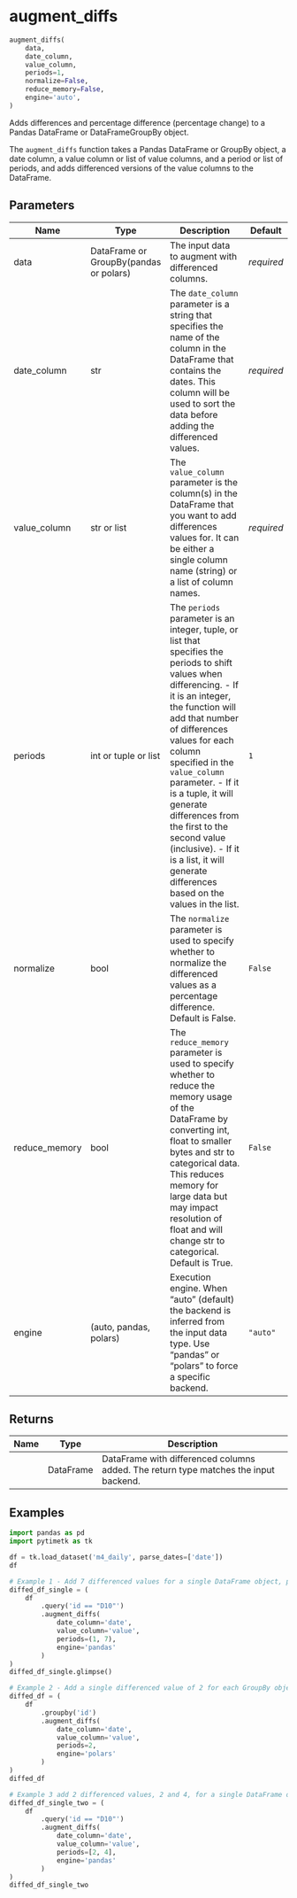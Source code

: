 # augment_diffs { #pytimetk.augment_diffs }

```python
augment_diffs(
    data,
    date_column,
    value_column,
    periods=1,
    normalize=False,
    reduce_memory=False,
    engine='auto',
)
```

Adds differences and percentage difference (percentage change) to a Pandas DataFrame or DataFrameGroupBy object.

The `augment_diffs` function takes a Pandas DataFrame or GroupBy object, a
date column, a value column or list of value columns, and a period or list of
periods, and adds differenced versions of the value columns to the DataFrame.

## Parameters {.doc-section .doc-section-parameters}

| Name          | Type                                   | Description                                                                                                                                                                                                                                                                                                                                                                                                                                            | Default    |
|---------------|----------------------------------------|--------------------------------------------------------------------------------------------------------------------------------------------------------------------------------------------------------------------------------------------------------------------------------------------------------------------------------------------------------------------------------------------------------------------------------------------------------|------------|
| data          | DataFrame or GroupBy(pandas or polars) | The input data to augment with differenced columns.                                                                                                                                                                                                                                                                                                                                                                                                    | _required_ |
| date_column   | str                                    | The `date_column` parameter is a string that specifies the name of the column in the DataFrame that contains the dates. This column will be used to sort the data before adding the differenced values.                                                                                                                                                                                                                                                | _required_ |
| value_column  | str or list                            | The `value_column` parameter is the column(s) in the DataFrame that you want to add differences values for. It can be either a single column name (string) or a list of column names.                                                                                                                                                                                                                                                                  | _required_ |
| periods       | int or tuple or list                   | The `periods` parameter is an integer, tuple, or list that specifies the periods to shift values when differencing.  - If it is an integer, the function will add that number of differences   values for each column specified in the `value_column` parameter.  - If it is a tuple, it will generate differences from the first to the second   value (inclusive).  - If it is a list, it will generate differences based on the values in the list. | `1`        |
| normalize     | bool                                   | The `normalize` parameter is used to specify whether to normalize the differenced values as a percentage difference. Default is False.                                                                                                                                                                                                                                                                                                                 | `False`    |
| reduce_memory | bool                                   | The `reduce_memory` parameter is used to specify whether to reduce the memory usage of the DataFrame by converting int, float to smaller bytes and str to categorical data. This reduces memory for large data but may impact resolution of float and will change str to categorical. Default is True.                                                                                                                                                 | `False`    |
| engine        | (auto, pandas, polars)                 | Execution engine. When "auto" (default) the backend is inferred from the input data type. Use "pandas" or "polars" to force a specific backend.                                                                                                                                                                                                                                                                                                        | `"auto"`   |

## Returns {.doc-section .doc-section-returns}

| Name   | Type      | Description                                                                          |
|--------|-----------|--------------------------------------------------------------------------------------|
|        | DataFrame | DataFrame with differenced columns added. The return type matches the input backend. |

## Examples {.doc-section .doc-section-examples}

```python
import pandas as pd
import pytimetk as tk

df = tk.load_dataset('m4_daily', parse_dates=['date'])
df
```

```python
# Example 1 - Add 7 differenced values for a single DataFrame object, pandas engine
diffed_df_single = (
    df
        .query('id == "D10"')
        .augment_diffs(
            date_column='date',
            value_column='value',
            periods=(1, 7),
            engine='pandas'
        )
)
diffed_df_single.glimpse()
```
```python
# Example 2 - Add a single differenced value of 2 for each GroupBy object, polars engine
diffed_df = (
    df
        .groupby('id')
        .augment_diffs(
            date_column='date',
            value_column='value',
            periods=2,
            engine='polars'
        )
)
diffed_df
```

```python
# Example 3 add 2 differenced values, 2 and 4, for a single DataFrame object, pandas engine
diffed_df_single_two = (
    df
        .query('id == "D10"')
        .augment_diffs(
            date_column='date',
            value_column='value',
            periods=[2, 4],
            engine='pandas'
        )
)
diffed_df_single_two
```